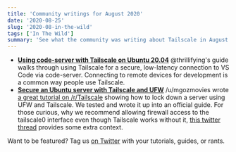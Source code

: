 ```yaml
---
title: 'Community writings for August 2020'
date: '2020-08-25'
slug: '2020-08-in-the-wild'
tags: ['In The Wild']
summary: 'See what the community was writing about Tailscale in August 2020'
---
```


<NewsletterRepublishing />

- [**Using code-server with Tailscale on Ubuntu 20.04**](https://www.notion.so/Install-code-server-on-Ubuntu-20-04-with-Tailscale-f73cc18ed34f46ee8c94bb93ec77f288)
  @thrillifying's guide walks through using Tailscale for a secure, low-latency connection to VS Code via code-server. Connecting to remote devices for development is a common way people use Tailscale.
- [**Secure an Ubuntu server with Tailscale and UFW**](https://tailscale.com/kb/1077/secure-server-ubuntu-18-04)
  /u/mgozmovies wrote [a great tutorial on /r/Tailscale](https://old.reddit.com/r/Tailscale/comments/hwnc0l/restricting_ssh_access_to_tailscale_interface_on/) showing how to lock down a server using UFW and Tailscale. We tested and wrote it up into an official guide. For those curious, why we recommend allowing firewall access to the tailscale0 interface even though Tailscale works without it, [this twitter thread](https://mobile.twitter.com/dave_universetf/status/1288887238537838592) provides some extra context.

Want to be featured? Tag us [on Twitter](https://twitter.com/tailscale) with your tutorials, guides, or rants.
